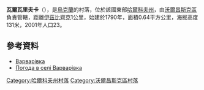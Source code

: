 {{coord|50|11|14|N|36|43|13|E|scale:100000_region:UA|display=title}}

'''瓦爾瓦里夫卡'''（{{lang-uk|Варварівка}}），是[[烏克蘭|烏克蘭]]的村落，位於該國東部[[哈爾科夫州|哈爾科夫州]]，由[[沃爾昌斯克區|沃爾昌斯克區]]負責管轄，距離[[伊茲比齊克|伊茲比齊克]]1公里，始建於1790年，面積0.64平方公里，海拔高度131米，2001年人口23。

==參考資料==
* [http://w1.c1.rada.gov.ua/pls/z7502/A005?rdat1=09.01.2009&rf7571=32763 Варварівка]
* [http://weather.in.ua/ua/har'kovskaja/2518 Погода в селі Варварівка] {{Wayback|url=http://weather.in.ua/ua/har%27kovskaja/2518 |date=20160323025202 }}

{{DEFAULTSORT:Варварівка}}
[[Category:哈爾科夫州村落|Category:哈爾科夫州村落]]
[[Category:沃爾昌斯克區村落|Category:沃爾昌斯克區村落]]


{{Kharkiv-geo-stub}}
